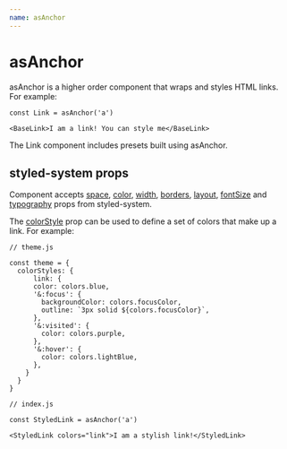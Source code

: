 ```yaml
---
name: asAnchor
---
```



# asAnchor

asAnchor is a higher order component that wraps and styles HTML links. For example:

```
const Link = asAnchor('a')

<BaseLink>I am a link! You can style me</BaseLink>

```

The Link component includes presets built using asAnchor.

## styled-system props

Component accepts [space](https://styled-system.com/api#space), [color](https://styled-system.com/api#color), [width](https://styled-system.com/api#width),
[borders](https://styled-system.com/api#borders), [layout](https://styled-system.com/api#layout), [fontSize](https://styled-system.com/api#fontsize) and [typography](https://styled-system.com/api#typography) props from styled-system.

The [colorStyle](https://styled-system.com/table) prop can be used to define a set of colors that make up a link. For example:

```
// theme.js

const theme = {
  colorStyles: {
      link: {
      color: colors.blue,
      '&:focus': {
        backgroundColor: colors.focusColor,
        outline: `3px solid ${colors.focusColor}`,
      },
      '&:visited': {
        color: colors.purple,
      },
      '&:hover': {
        color: colors.lightBlue,
      },
    }
  }
}

// index.js

const StyledLink = asAnchor('a')

<StyledLink colors="link">I am a stylish link!</StyledLink>
```
